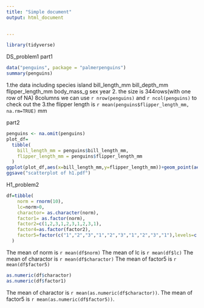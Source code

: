 ```yaml
---
title: "Simple document"
output: html_document

    
---
```

```r
library(tidyverse)
```

DS_problem1 part1

```r
data("penguins", package = "palmerpenguins")
summary(penguins)
```
1.the data including species island bill_length_mm bill_depth_mm flipper_length_mm body_mass_g sex year 
2. the size is 344rows(with one row of NA) 8columns
we can use `r nrow(penguins)` and `r ncol(penguins)` to check out the 
3.the flipper length is `r mean(penguins$flipper_length_mm, na.rm=TRUE)` mm

part2
```r
penguins <- na.omit(penguins)
plot_df=
  tibble(
    bill_length_mm = penguins$bill_length_mm,
    flipper_length_mm = penguins$flipper_length_mm
  )
ggplot(plot_df,aes(x=bill_length_mm,y=flipper_length_mm))+geom_point(aes(color=penguins$species))
ggsave("scatterplot of h1.pdf")
```

H1_problem2
```r
df=tibble(
    norm = rnorm(10),
    lc=norm>0,
    charactor= as.character(norm),
    factor1= as.factor(norm),
    factor2=c(1,2,3,1,2,3,1,2,3,1),
    factor4=as.factor(factor2),
    factor5=factor(c("1","2","3","1","2","3","1","2","3","1"),levels=c("1","2","3"))
  )
```
The mean of norm is `r mean(df$norm)`
The mean of lc is `r mean(df$lc)`
The mean of charactor is `r mean(df$charactor)`
The mean of factor5 is `r mean(df$factor5)`

```r
as.numeric(df$charactor)
as.numeric(df$factor1)
```


The mean of charactor is `r mean(as.numeric(df$charactor))`.
The mean of factor5 is `r mean(as.numeric(df$factor5))`.
